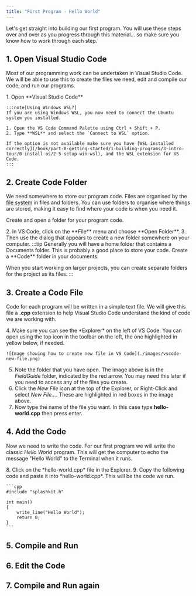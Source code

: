 ```yaml
---
title: "First Program - Hello World"
---
```



Let's get straight into building our first program. You will use these steps over and over as you progress through this material... so make sure you know how to work through each step.

## 1. Open Visual Studio Code

Most of our programming work can be undertaken in Visual Studio Code. We will be able to use this to create the files we need, edit and compile our code, and run our programs.

<Steps>
1. Open **Visual Studio Code**

    :::note[Using Windows WSL?]
    If you are using Windows WSL, you now need to connect the Ubuntu system you installed.

    1. Open the VS Code Command Palette using Ctrl + Shift + P.
    2. Type **WSL** and select the `Connect to WSL` option.

    If the option is not available make sure you have [WSL installed correctly](/book/part-0-getting-started/1-building-programs/3-intro-tour/0-install-os/2-5-setup-win-wsl), and the WSL extension for VS Code.
    :::
</Steps>

## 2. Create Code Folder

We need somewhere to store our program code. Files are organised by the [file system](/book/appendix/2-computer-use/2-trailside/03-files-systems) in files and folders. You can use folders to organise where things are stored, making it easy to find where your code is when you need it.

Create and open a folder for your program code.

<Steps>
2. In VS Code, click on the **File** menu and choose **Open Folder**.
3. Then use the dialog that appears to create a new folder somewhere on your computer.
   :::tip
   Generally you will have a home folder that contains a Documents folder. This is probably a good place to store your code. Create a **Code** folder in your documents.

   When you start working on larger projects, you can create separate folders for the project as its files.
   :::

</Steps>

## 3. Create a Code File

Code for each program will be written in a simple text file. We will give this file a **.cpp** extension to help Visual Studio Code understand the kind of code we are working with.

<Steps>
4. Make sure you can see the *Explorer* on the left of VS Code. You can open using the top icon in the toolbar on the left, the one highlighted in yellow below, if needed.

    ![Image showing how to create new file in VS Code](./images/vscode-new-file.png)
5. Note the folder that you have open. The image above is in the *FieldGuide* folder, indicated by the red arrow. You may need this later if you need to access any of the files you create.
6. Click the *New File* icon at the top of the Explorer, or Right-Click and select *New File...*. These are highlighted in red boxes in the image above.
7. Now type the name of the file you want. In this case type **hello-world.cpp** then press enter.
</Steps>

## 4. Add the Code

Now we need to write the code. For our first program we will write the classic *Hello World* program. This will get the computer to echo the message "Hello World" to the Terminal when it runs.

<Steps>
8. Click on the *hello-world.cpp* file in the Explorer.
9. Copy the following code and paste it into *hello-world.cpp*. This will be the code we run.
    
    ```cpp
    #include "splashkit.h"

    int main()
    {
        write_line("Hello World");
        return 0;
    }
    ``` 
</Steps>

## 5. Compile and Run

## 6. Edit the Code

## 7. Compile and Run again
